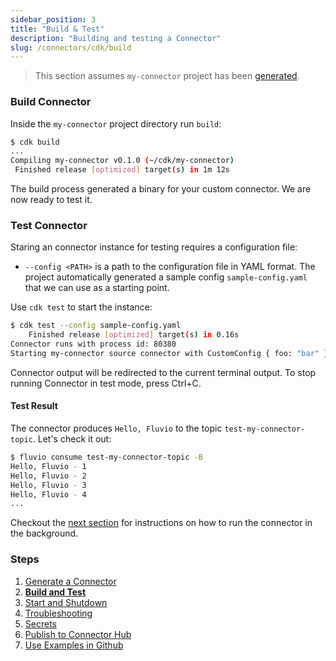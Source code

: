 ```yaml
---
sidebar_position: 3
title: "Build & Test"
description: "Building and testing a Connector"
slug: /connectors/cdk/build
---
```


> This section assumes `my-connector` project has been [generated](/connectors/cdk/generate).

### Build Connector

Inside the `my-connector` project directory run `build`:


```bash copy="fl"
$ cdk build
...
Compiling my-connector v0.1.0 (~/cdk/my-connector)
 Finished release [optimized] target(s) in 1m 12s
```

The build process generated a binary for your custom connector. We are now ready to test it.

### Test Connector

Staring an connector instance for testing requires a configuration file:

* `--config <PATH>` is a path to the configuration file in YAML format. The project automatically generated a sample config `sample-config.yaml` that we can use as a starting point.

Use `cdk test` to start the instance:


```bash copy="fl"
$ cdk test --config sample-config.yaml
    Finished release [optimized] target(s) in 0.16s
Connector runs with process id: 80380
Starting my-connector source connector with CustomConfig { foo: "bar" }
```

Connector output will be redirected to the current terminal output. To stop running Connector in test mode, press Ctrl+C.

#### Test Result

The connector produces `Hello, Fluvio` to the topic `test-my-connector-topic`. Let's check it out:


```bash copy="fl"
$ fluvio consume test-my-connector-topic -B
Hello, Fluvio - 1
Hello, Fluvio - 2
Hello, Fluvio - 3
Hello, Fluvio - 4
...
```

Checkout the [next section] for instructions on how to run the connector in the background.

### Steps

1. [Generate a Connector](/connectors/cdk/generate)
2. **[Build and Test](/connectors/cdk/build)**
3. [Start and Shutdown](/connectors/cdk/start-shutdown)
4. [Troubleshooting](/connectors/cdk/troubleshooting)
5. [Secrets](/connectors/cdk/secrets)
6. [Publish to Connector Hub](/connectors/cdk/publish)
7. [Use Examples in Github](/connectors/cdk/github-examples)

[next section]: /connectors/cdk/start-shutdown
